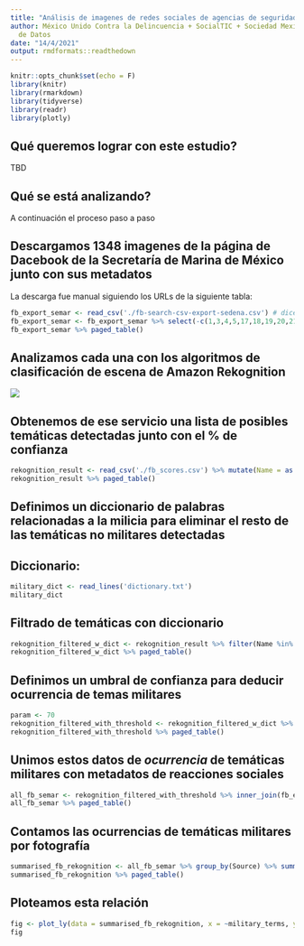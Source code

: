 ```yaml
---
title: "Análisis de imagenes de redes sociales de agencias de seguridad mexicanas"
author: México Unido Contra la Delincuencia + SocialTIC + Sociedad Mexicana de Ciencia
  de Datos
date: "14/4/2021"
output: rmdformats::readthedown
---
```


```r
knitr::opts_chunk$set(echo = F)
library(knitr)
library(rmarkdown)
library(tidyverse)
library(readr)
library(plotly)
```

## Qué queremos lograr con este estudio?

TBD

## Qué se está analizando?

A continuación el proceso paso a paso

## Descargamos 1348 imagenes de la página de Dacebook de la Secretaría de Marina de México junto con sus metadatos

La descarga fue manual siguiendo los URLs de la siguiente tabla:

```r
fb_export_semar <- read_csv('./fb-search-csv-export-sedena.csv') # dice SEDENA, pero es realmente SEMAR
fb_export_semar <- fb_export_semar %>% select(-c(1,3,4,5,17,18,19,20,21,25,26,27,28,29,30,31,32,33)) %>% mutate(id = 1:n()) %>% select(id, everything())
fb_export_semar %>% paged_table()
```

## Analizamos cada una con los algoritmos de clasificación de escena de Amazon Rekognition

![](https://i.imgur.com/ahUCu3z.png)

## Obtenemos de ese servicio una lista de posibles temáticas detectadas junto con el % de confianza

```r
rekognition_result <- read_csv('./fb_scores.csv') %>% mutate(Name = as.factor(Name))
rekognition_result %>% paged_table()
```
## Definimos un diccionario de palabras relacionadas a la milicia para eliminar el resto de las temáticas no militares detectadas

## Diccionario:
```r
military_dict <- read_lines('dictionary.txt')
military_dict
```

## Filtrado de temáticas con diccionario
```r
rekognition_filtered_w_dict <- rekognition_result %>% filter(Name %in% military_dict)
rekognition_filtered_w_dict %>% paged_table()
```


## Definimos un umbral de confianza para deducir ocurrencia de temas militares
```r
param <- 70
rekognition_filtered_with_threshold <- rekognition_filtered_w_dict %>% filter(Confidence >= param) 
rekognition_filtered_with_threshold %>% paged_table()
```


## Unimos estos datos de _ocurrencia_ de temáticas militares con metadatos de reacciones sociales
```r
all_fb_semar <- rekognition_filtered_with_threshold %>% inner_join(fb_export_semar, by = c('Source' = 'id'))
all_fb_semar %>% paged_table()
```

## Contamos las ocurrencias de temáticas militares por fotografía
```r
summarised_fb_rekognition <- all_fb_semar %>% group_by(Source) %>% summarise(military_terms = n(), total_likes = mean(Likes))
summarised_fb_rekognition %>% paged_table()
```
## Ploteamos esta relación
```r
fig <- plot_ly(data = summarised_fb_rekognition, x = ~military_terms, y = ~total_likes)
fig
```

